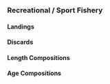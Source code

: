 ### Recreational / Sport Fishery

#### Landings

#### Discards

#### Length Compositions

#### Age Compositions
